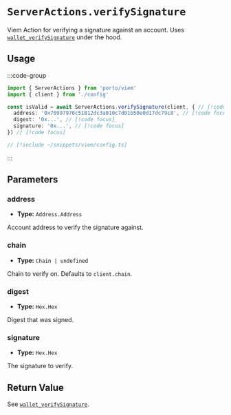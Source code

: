 # `ServerActions.verifySignature`

Viem Action for verifying a signature against an account. Uses [`wallet_verifySignature`](/rpc-server/wallet_verifySignature) under the hood.

## Usage

:::code-group

```ts twoslash [example.ts]
import { ServerActions } from 'porto/viem'
import { client } from './config'

const isValid = await ServerActions.verifySignature(client, { // [!code focus]
  address: '0x70997970c51812dc3a010c7d01b50e0d17dc79c8', // [!code focus]
  digest: '0x...', // [!code focus]
  signature: '0x...', // [!code focus]
}) // [!code focus]
```

```ts twoslash [config.ts] filename="config.ts"
// [!include ~/snippets/viem/config.ts]
```

:::

## Parameters

### address

- **Type:** `Address.Address`

Account address to verify the signature against.

### chain

- **Type:** `Chain | undefined`

Chain to verify on. Defaults to `client.chain`.

### digest

- **Type:** `Hex.Hex`

Digest that was signed.

### signature

- **Type:** `Hex.Hex`

The signature to verify.

## Return Value

See [`wallet_verifySignature`](/rpc-server/wallet_verifySignature#response).
